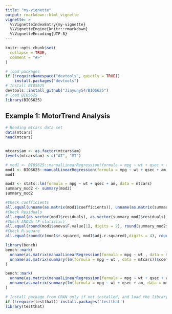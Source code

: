 ```yaml
---
title: "my-vignette"
output: rmarkdown::html_vignette
vignette: >
  %\VignetteIndexEntry{my-vignette}
  %\VignetteEngine{knitr::rmarkdown}
  %\VignetteEncoding{UTF-8}
---
```



```r
knitr::opts_chunk$set(
  collapse = TRUE,
  comment = "#>"
)

# load packages
if (!requireNamespace("devtools", quietly = TRUE))
    install.packages("devtools")
# Install BIOS625
devtools::install_github("Jiayuny54/BIOS625")
# load BIOS625
library(BIOS625)
```


## Example 1: MotorTrend Analysis
```r
# Reading mtcars data set
data(mtcars)
head(mtcars)


mtcars$am <- as.factor(mtcars$am)
levels(mtcars$am) <-c("AT", "MT")

# mod1 <- BIOS625::manualLinearRegression(formula = mpg ~ wt + qsec + am, data = mtcars)
mod1 <- BIOS625::manualLinearRegression(formula = mpg ~ wt + qsec + am, data = mtcars)
mod1

mod2 <- stats::lm(formula = mpg ~ wt + qsec + am, data = mtcars)
summary_mod2 <- summary(mod2)
summary_mod2
```


```r
#Check coefficients
all.equal(unname(as.matrix(mod1$coefficients)), unname(as.matrix(summary_mod2$coefficients)), check.attributes = F)
#Check Residuals
all.equal(as.vector(mod1$residuals), as.vector(summary_mod2$residuals), check.attributes = F)
#Check ANOVA (F-statistic)
all.equal(round(mod1$anova$F.value[1], digits = 2), round(summary_mod2$fstatistic["value"],digits = 2), check.attributes = F)
#Check R-square
all.equal(round(c(mod1$r.squared, mod1$adj.r.squared),digits = 4), round(c(summary_mod2$r.squared, summary_mod2$adj.r.squared), digits = 4), check.attributes = F)
```


```r
library(bench)
bench::mark(
  unname(as.matrix(manualLinearRegression(formula = mpg ~ wt , data = mtcars)$coefficients)),
  unname(as.matrix(summary(lm(formula = mpg ~ wt , data = mtcars))$coefficients))
)

bench::mark(
  unname(as.matrix(manualLinearRegression(formula = mpg ~ wt + qsec + am, data = mtcars)$coefficients)),
  unname(as.matrix(summary(lm(formula = mpg ~ wt + qsec + am, data = mtcars))$coefficients))
)
```


```r
# Install package from CRAN only if not installed, and load the library
if (!require(testthat)) install.packages('testthat')
library(testthat)
```

